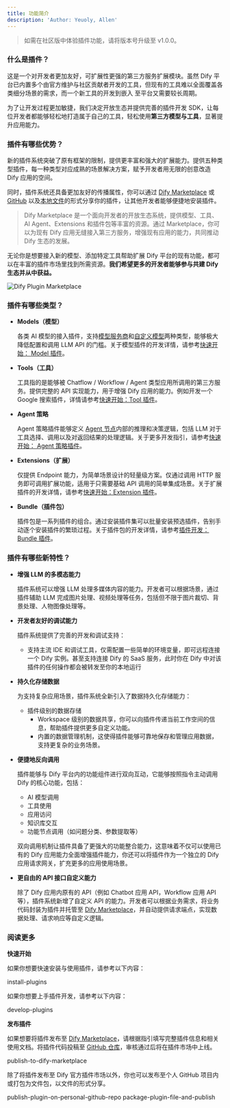 ```yaml
---
title: 功能简介
description: 'Author: Yeuoly, Allen'
---
```


> 如需在社区版中体验插件功能，请将版本号升级至 v1.0.0。

### 什么是插件？

这是一个对开发者更加友好，可扩展性更强的第三方服务扩展模块。虽然 Dify 平台已内置多个由官方维护与社区贡献者开发的工具，但现有的工具难以全面覆盖各类细分场景的需求，而一个新工具的开发到嵌入 至平台又需要较长周期。

为了让开发过程更加敏捷，我们决定开放生态并提供完善的插件开发 SDK，让每位开发者都能够轻松地打造属于自己的工具，轻松使用**第三方模型与工具**，显著提升应用能力。

### 插件有哪些优势？

新的插件系统突破了原有框架的限制，提供更丰富和强大的扩展能力。提供五种类型插件，每一种类型对应成熟的场景解决方案，赋予开发者用无限的创意改造 Dify 应用的空间。

同时，插件系统还具备更加友好的传播属性，你可以通过 [Dify Marketplace](https://marketplace.dify.ai/) 或 [GitHub](/en/publish-plugins/publish-plugin-on-personal-github-repo) 以及[本地文件](/en/publish-plugins/package-and-publish-plugin-file)的形式分享你的插件，让其他开发者能够便捷地安装插件。

> Dify Marketplace 是一个面向开发者的开放生态系统，提供模型、工具、AI Agent、Extensions 和插件包等丰富的资源。通过 Marketplace，你可以为现有 Dify 应用无缝接入第三方服务，增强现有应用的能力，共同推动 Dify 生态的发展。

无论你是想要接入新的模型、添加特定工具帮助扩展 Dify 平台的现有功能，都可以在丰富的插件市场里找到所需资源。**我们希望更多的开发者能够参与共建 Dify 生态并从中获益。**

![Dify Plugin Marketplace](https://assets-docs.dify.ai/2025/01/83f9566063db7ae4886f6a139f3f81ff.png)

### 插件有哪些类型？

*   **Models（模型）**

    各类 AI 模型的接入插件，支持[模型服务商](/en/quick-start/develop-plugins/model-plugin/integrate-the-predefined-model)和[自定义模型](/en/quick-start/develop-plugins/model-plugin/customizable-model)两种类型，能够极大降低配置和调用 LLM API 的门槛。关于模型插件的开发详情，请参考[快速开始： Model 插件](/en/quick-start/develop-plugins/model-plugin/)。
*   **Tools（工具）**

    工具指的是能够被 Chatflow / Workflow / Agent 类型应用所调用的第三方服务。提供完整的 API 实现能力，用于增强 Dify 应用的能力。例如开发一个 Google 搜索插件，详情请参考[快速开始：Tool 插件](/en/quick-start/develop-plugins/tool-type-plugin)。
*   **Agent 策略**

    Agent 策略插件能够定义 [Agent 节点](/en/../guides/workflow/node/agent)内部的推理和决策逻辑，包括 LLM 对于工具选择、调用以及对返回结果的处理逻辑。关于更多开发指引，请参考[快速开始： Agent 策略插件](/en/quick-start/develop-plugins/agent-strategy-plugin)。
*   **Extensions（扩展）**

    仅提供 Endpoint 能力，为简单场景设计的轻量级方案。仅通过调用 HTTP 服务即可调用扩展功能，适用于只需要基础 API 调用的简单集成场景。关于扩展插件的开发详情，请参考[快速开始：Extension 插件](/en/quick-start/develop-plugins/extension-plugin)。
*   **Bundle（插件包）**

    插件包是一系列插件的组合。通过安装插件集可以批量安装预选插件，告别手动逐个安装插件的繁琐过程。关于插件包的开发详情，请参考[插件开发：Bundle 插件](/en/quick-start/develop-plugins/bundle)。

### 插件有哪些新特性？

*   **增强 LLM 的多模态能力**

    插件系统可以增强 LLM 处理多媒体内容的能力。开发者可以根据场景，通过插件辅助 LLM 完成图片处理、视频处理等任务，包括但不限于图片裁切、背景处理、人物图像处理等。
*   **开发者友好的调试能力**

    插件系统提供了完善的开发和调试支持：

    * 支持主流 IDE 和调试工具，仅需配置一些简单的环境变量，即可远程连接一个 Dify 实例。甚至支持连接 Dify 的 SaaS 服务，此时你在 Dify 中对该插件的任何操作都会被转发至你的本地运行
*   **持久化存储数据**

    为支持复杂应用场景，插件系统全新引入了数据持久化存储能力：

    * 插件级别的数据存储
      * Workspace 级别的数据共享，你可以向插件传递当前工作空间的信息，帮助插件提供更多自定义功能。
      * 内置的数据管理机制，这使得插件能够可靠地保存和管理应用数据，支持更复杂的业务场景。
*   **便捷地反向调用**

    插件能够与 Dify 平台内的功能组件进行双向互动，它能够按照指令主动调用 Dify 的核心功能，包括：

    * AI 模型调用
    * 工具使用
    * 应用访问
    * 知识库交互
    * 功能节点调用（如问题分类、参数提取等）

    双向调用机制让插件具备了更强大的功能整合能力，这意味着不仅可以使用已有的 Dify 应用能力全面增强插件能力，你还可以将插件作为一个独立的 Dify 应用请求网关，扩充更多的应用使用场景。
*   **更自由的 API 接口自定义能力**

    除了 Dify 应用内原有的 API（例如 Chatbot 应用 API，Workflow 应用 API 等），插件系统新增了自定义 API 的能力。开发者可以根据业务需求，将业务代码封装为插件并托管至 [Dify Marketplace](https://marketplace.dify.ai/)，并自动提供请求端点，实现数据处理、请求响应等自定义逻辑。

### 阅读更多

**快速开始**

如果你想要快速安装与使用插件，请参考以下内容：

<Card title="安装与使用插件" icon="link" href="./quick-start/install-plugins">
  install-plugins
</Card>

如果你想要上手插件开发，请参考以下内容：

<Card title="开发插件" icon="link" href="./quick-start/develop-plugins/">
  develop-plugins
</Card>

**发布插件**

如果想要将插件发布至 [Dify Marketplace](https://marketplace.dify.ai/)，请根据指引填写完整插件信息和相关使用文档。将插件代码投稿至 [GitHub 仓库](https://github.com/langgenius/dify-plugins)，审核通过后将在插件市场中上线。

<Card title="发布至 Dify Marketplace" icon="link" href="./publish-plugins/publish-to-dify-marketplace/">
  publish-to-dify-marketplace
</Card>

除了将插件发布至 Dify 官方插件市场以外，你也可以发布至个人 GitHub 项目内或打包为文件包，以文件的形式分享。

<Card title="发布至个人 GitHub 仓库" icon="link" href="./publish-plugins/publish-plugin-on-personal-github-repo">
  publish-plugin-on-personal-github-repo
</Card>

<Card title="打包为本地文件与分享" icon="link" href="./publish-plugins/package-plugin-file-and-publish">
  package-plugin-file-and-publish
</Card>
